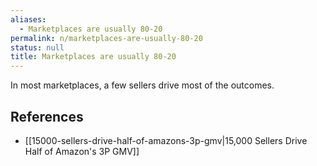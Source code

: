 ```yaml
---
aliases:
  - Marketplaces are usually 80-20
permalink: n/marketplaces-are-usually-80-20
status: null
title: Marketplaces are usually 80-20
---
```

In most marketplaces, a few sellers drive most of the outcomes.

## References

- [[15000-sellers-drive-half-of-amazons-3p-gmv|15,000 Sellers Drive Half of Amazon's 3P GMV]]
